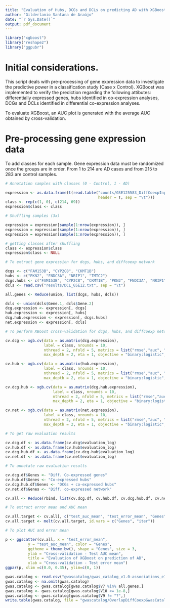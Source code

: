 ```yaml
---
title: "Evaluation of Hubs, DCGs and DCLs on predicting AD with XGBoost"
author: "Gilderlanio Santana de Araújo"
date: "`r Sys.Date()`"
output: pdf_document
---
```



```r
library("xgboost")
library("reshape2")
library("ggpubr")
```

# Initial considerations.

This script deals with pre-processing of gene expression data to investigate the predictive power in a classification study (Case x Control). XGBoost was implemented to verify the prediction regarding the following attibutes: differentially expressed genes, hubs identified in co-expression analyses, DCGs and DCLs identified in differential co-expression analyses.

To evaluate XGBoost, an AUC plot is generated with the average AUC obtained by cross-validation.

# Pre-processing gene expression data

To add classes for each sample. Gene expression data must be randomized once the groups are in order. From 1 to 214 are AD cases and from 215 to 283 are control samples.


```r

# Annotation samples with classes (0 - Control, 1 - AD)

expression <- as.data.frame(t(read.table("counts/GSE125583_DiffCoexpInput.txt", 
                                         header = T, sep = "\t")))
class <- rep(c(1, 0), c(214, 69))
expression$class <- class

# Shuffling samples (3x)

expression = expression[sample(1:nrow(expression)), ]
expression = expression[sample(1:nrow(expression)), ]
expression = expression[sample(1:nrow(expression)), ]

# getting classes after shuffling
class <- expression$class
expression$class <- NULL

```

```r

# To extract gene expression for dcgs, hubs, and diffcoexp network 

dcgs <- c("FAM153B", "CYP2C8", "CKMT1B")
hubs <- c("PKN2", "FNDC3A", "NRIP1", "TMTC2")
dcgs.hubs <- c("FAM153B", "CYP2C8", "CKMT1B", "PKN2", "FNDC3A", "NRIP1", "TMTC2")
dcls <- read.csv("results/DCL_GSE12.txt", sep = "\t")

all.genes <- Reduce(union, list(dcgs, hubs, dcls))

dcls <- union(dcls$Gene.1, dcls$Gene.2)
dcg.expression <- expression[, dcgs]
hub.expression <- expression[, hubs]
dcg.hub.expression <- expression[, dcgs.hubs]
net.expression <- expression[, dcls]

# To perform XBoost cross-validation for dcgs, hubs, and diffcoexp network 

cv.dcg <- xgb.cv(data = as.matrix(dcg.expression), 
                 label = class, nrounds = 10, 
                 nthread = 2, nfold = 5, metrics = list("rmse","auc", "error"), 
                 max_depth = 2, eta = 1, objective = "binary:logistic", verbose = F)

cv.hub <- xgb.cv(data = as.matrix(hub.expression),
                 label = class, nrounds = 10, 
                 nthread = 2, nfold = 5, metrics = list("rmse","auc", "error"), 
                 max_depth = 2, eta = 1, objective = "binary:logistic", verbose = F)

cv.dcg.hub <- xgb.cv(data = as.matrix(dcg.hub.expression),
                     label = class, nrounds = 10, 
                     nthread = 2, nfold = 5, metrics = list("rmse","auc", "error"), 
                     max_depth = 2, eta = 1, objective = "binary:logistic", verbose = F)

cv.net <- xgb.cv(data = as.matrix(net.expression), 
                 label = class, nrounds = 10, 
                 nthread = 2, nfold = 5, metrics = list("rmse","auc", "error"), 
                 max_depth = 2, eta = 1, objective = "binary:logistic", verbose = F)

# To get raw evaluation results

cv.dcg.df <- as.data.frame(cv.dcg$evaluation_log)
cv.hub.df <- as.data.frame(cv.hub$evaluation_log)
cv.dcg.hub.df <- as.data.frame(cv.dcg.hub$evaluation_log)
cv.net.df <- as.data.frame(cv.net$evaluation_log)

# To annotate raw evaluation results

cv.dcg.df$Genes <- "Diff. Co-expressed genes"
cv.hub.df$Genes <- "Co-expressed hubs"
cv.dcg.hub.df$Genes <- "DCGs + co-expressed hubs"
cv.net.df$Genes <- "Diff. co-expressed network"

cv.all <- Reduce(rbind, list(cv.dcg.df, cv.hub.df, cv.dcg.hub.df, cv.net.df))

# To extract error mean and AUC mean

cv.all.target <- cv.all[, c("test_auc_mean", "test_error_mean", "Genes", "iter")]
cv.all.target <- melt(cv.all.target, id.vars = c("Genes", "iter"))

```

```r
# To plot AUC and error mean

p <- ggscatter(cv.all, x = "test_error_mean", 
          y = "test_auc_mean", color = "Genes", 
          ggtheme = theme_bw(), shape = "Genes", size = 3,
          ylab = "Cross-validation - Test AUC mean", 
          title = "Evaluation of XGBoost on prediction of AD", 
          xlab = "Cross-validation - Test error mean")
ggpar(p, xlim =c(0.0, 0.35), ylim=c(0, 1))

```

```r

gwas.catalog <- read.csv("gwascatalog/gwas_catalog_v1.0-associations_e109_r2023-03-03.txt", sep = "\t", header = F)
gwas.catalog <- na.omit(gwas.catalog)
gwas.catalog <- gwas.catalog[gwas.catalog$V7 %in% all.genes,]
gwas.catalog <- gwas.catalog[gwas.catalog$V10 <= 1e-8,]
gwas.catalog <- gwas.catalog[gwas.catalog$V9 != "?",]
write.table(gwas.catalog, file = "gwascatalog/OverlapDiffCoexpGwasCatalog.txt", sep = "\t", row.names = F, col.names = F, quote = F)

```





